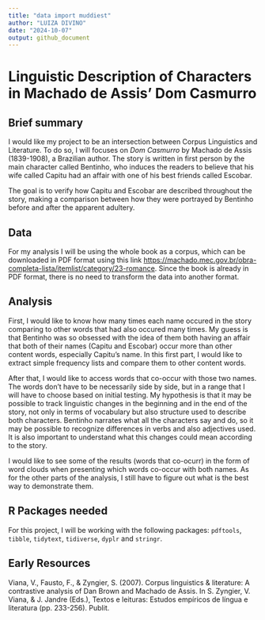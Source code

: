 ```yaml
---
title: "data import muddiest"
author: "LUIZA DIVINO"
date: "2024-10-07"
output: github_document
---
```


# Linguistic Description of Characters in Machado de Assis’ Dom Casmurro

## Brief summary
I would like my project to be an intersection between Corpus Linguistics and Literature. To do so, I will focuses on *Dom Casmurro* by Machado de Assis (1839-1908), a Brazilian author. The story is written in first person by the main character called Bentinho, who induces the readers to believe that his wife called Capitu had an affair with one of his best friends called Escobar.

The goal is to verify how Capitu and Escobar are described throughout the story, making a comparison between how they were portrayed by Bentinho before and after the apparent adultery.

## Data
For my analysis I will be using the whole book as a corpus, which can be downloaded in PDF format using this link <https://machado.mec.gov.br/obra-completa-lista/itemlist/category/23-romance>. Since the book is already in PDF format, there is no need to transform the data into another format.

## Analysis 
First, I would like to know how many times each name occured in the story comparing to other words that had also occured many times. My guess is that Bentinho was so obsessed with the idea of them both having an affair that both of their names (Capitu and Escobar) occur more than other content words, especially Capitu’s name. In this first part, I would like to extract simple frequency lists and compare them to other content words.

After that, I would like to access words that co-occur with those two names. The words don’t have to be necessarily side by side, but in a
range that I will have to choose based on initial testing. My hypothesis is that it may be possible to track linguistic changes in the beginning and in the end of the story, not only in terms of vocabulary but also structure used to describe both characters. Bentinho narrates what all the characters say and do, so it may be possible to recognize differences in verbs and also adjectives used. It is also important to understand what this changes could mean according to the story.

I would like to see some of the results (words that co-ocurr) in the form of word clouds when presenting which words co-occur with both names. As for the other parts of the analysis, I still have to figure out what is the best way to demonstrate them.

## R Packages needed
For this project, I will be working with the following packages: `pdftools`, `tibble`, `tidytext`, `tidiverse`, `dyplr` and `stringr`.

## Early Resources
Viana, V., Fausto, F., & Zyngier, S. (2007). Corpus linguistics & literature: A contrastive analysis of Dan Brown and Machado de Assis. In S. Zyngier, V. Viana, & J. Jandre (Eds.), Textos e leituras: Estudos empíricos de língua e literatura (pp. 233-256). Publit.


